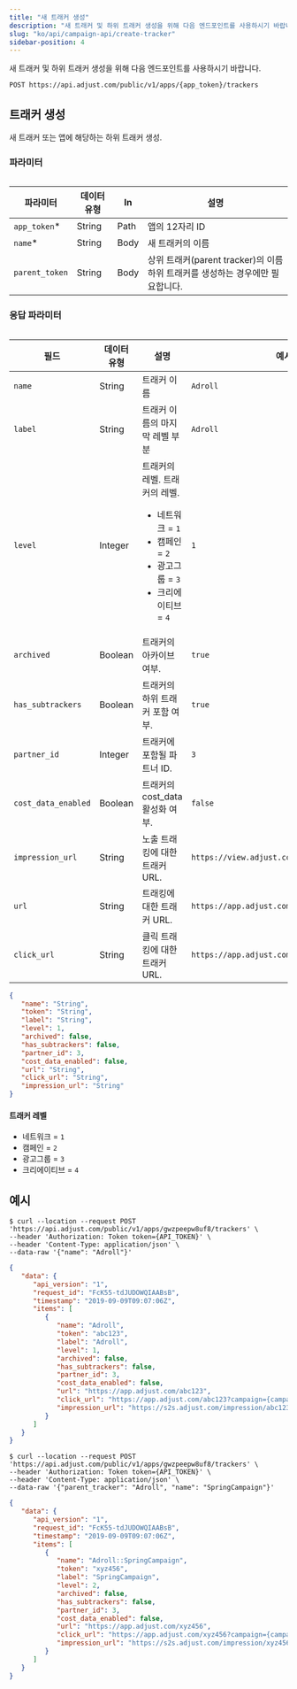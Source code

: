 ```yaml
---
title: "새 트래커 생성"
description: "새 트래커 및 하위 트래커 생성을 위해 다음 엔드포인트를 사용하시기 바랍니다."
slug: "ko/api/campaign-api/create-tracker"
sidebar-position: 4
---
```


새 트래커 및 하위 트래커 생성을 위해 다음 엔드포인트를 사용하시기 바랍니다.

```http
POST https://api.adjust.com/public/v1/apps/{app_token}/trackers
```

## 트래커 생성

새 트래커 또는 앱에 해당하는 하위 트래커 생성.

### 파라미터

<Table>

| 파라미터       | 데이터 유형 | In   | 설명                                                                             |
| -------------- | ----------- | ---- | -------------------------------------------------------------------------------- |
| `app_token`\*  | String      | Path | 앱의 12자리 ID                                                                   |
| `name`\*       | String      | Body | 새 트래커의 이름                                                                 |
| `parent_token` | String      | Body | 상위 트래커\(parent tracker\)의 이름 하위 트래커를 생성하는 경우에만 필요합니다. |

</Table>

### 응답 파라미터

<Table search>

| 필드                | 데이터 유형 | 설명                                                                                                                                      | 예시                                        |
| ------------------- | ----------- | ----------------------------------------------------------------------------------------------------------------------------------------- | ------------------------------------------- |
| `name`              | String      | 트래커 이름                                                                                                                               | `Adroll`                                    |
| `label`             | String      | 트래커 이름의 마지막 레벨 부분                                                                                                            | `Adroll`                                    |
| `level`             | Integer     | 트래커의 레벨. 트래커의 레벨.<br/><ul><li>네트워크 = `1`</li><li>캠페인 = `2`</li><li>광고그룹 = `3`</li><li>크리에이티브 = `4`</li></ul> | `1`                                         |
| `archived`          | Boolean     | 트래커의 아카이브 여부.                                                                                                                   | `true`                                      |
| `has_subtrackers`   | Boolean     | 트래커의 하위 트래커 포함 여부.                                                                                                           | `true`                                      |
| `partner_id`        | Integer     | 트래커에 포함될 파트너 ID.                                                                                                                | `3`                                         |
| `cost_data_enabled` | Boolean     | 트래커의 cost_data 활성화 여부.                                                                                                           | `false`                                     |
| `impression_url`    | String      | 노출 트래킹에 대한 트래커 URL.                                                                                                            | `https://view.adjust.com/impression/abc123` |
| `url`               | String      | 트래킹에 대한 트래커 URL.                                                                                                                 | `https://app.adjust.com/abc123`             |
| `click_url`         | String      | 클릭 트래킹에 대한 트래커 URL.                                                                                                            | `https://app.adjust.com/abc123`             |

</Table>

```json
{
   "name": "String",
   "token": "String",
   "label": "String",
   "level": 1,
   "archived": false,
   "has_subtrackers": false,
   "partner_id": 3,
   "cost_data_enabled": false,
   "url": "String",
   "click_url": "String",
   "impression_url": "String"
}
```

#### 트래커 레벨

-  네트워크 = `1`
-  캠페인 = `2`
-  광고그룹 = `3`
-  크리에이티브 = `4`

## 예시

<Tabs>

<Tab title="Tracker" sync="tracker">

```console
$ curl --location --request POST 'https://api.adjust.com/public/v1/apps/gwzpeepw8uf8/trackers' \
--header 'Authorization: Token token={API_TOKEN}' \
--header 'Content-Type: application/json' \
--data-raw '{"name": "Adroll"}'
```

```json
{
   "data": {
      "api_version": "1",
      "request_id": "FcK55-tdJUDOWQIAABsB",
      "timestamp": "2019-09-09T09:07:06Z",
      "items": [
         {
            "name": "Adroll",
            "token": "abc123",
            "label": "Adroll",
            "level": 1,
            "archived": false,
            "has_subtrackers": false,
            "partner_id": 3,
            "cost_data_enabled": false,
            "url": "https://app.adjust.com/abc123",
            "click_url": "https://app.adjust.com/abc123?campaign={campaign_name}&idfa={idfa}&deeplink=http%3A%2F%2Fa.b%2Fc%3Fd%3D1%26e%3D%%MACROS%%",
            "impression_url": "https://s2s.adjust.com/impression/abc123?campaign={campaign_name}&idfa={idfa}&s2s=1"
         }
      ]
   }
}
```

</Tab>

<Tab title="하위 트래커" sync="subtracker">

```console
$ curl --location --request POST 'https://api.adjust.com/public/v1/apps/gwzpeepw8uf8/trackers' \
--header 'Authorization: Token token={API_TOKEN}' \
--header 'Content-Type: application/json' \
--data-raw '{"parent_tracker": "Adroll", "name": "SpringCampaign"}'
```

```json
{
   "data": {
      "api_version": "1",
      "request_id": "FcK55-tdJUDOWQIAABsB",
      "timestamp": "2019-09-09T09:07:06Z",
      "items": [
         {
            "name": "Adroll::SpringCampaign",
            "token": "xyz456",
            "label": "SpringCampaign",
            "level": 2,
            "archived": false,
            "has_subtrackers": false,
            "partner_id": 3,
            "cost_data_enabled": false,
            "url": "https://app.adjust.com/xyz456",
            "click_url": "https://app.adjust.com/xyz456?campaign={campaign_name}&idfa={idfa}&deeplink=http%3A%2F%2Fa.b%2Fc%3Fd%3D1%26e%3D%%MACROS%%",
            "impression_url": "https://s2s.adjust.com/impression/xyz456?campaign={campaign_name}&idfa={idfa}&s2s=1"
         }
      ]
   }
}
```

</Tab>

</Tabs>
